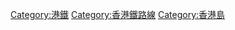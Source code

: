 {{commonscat|Island Line (MTR)}}
{{catmore}}
[[Category:港鐵|Category:港鐵]]
[[Category:香港鐵路線|Category:香港鐵路線]]
[[Category:香港島|Category:香港島]]